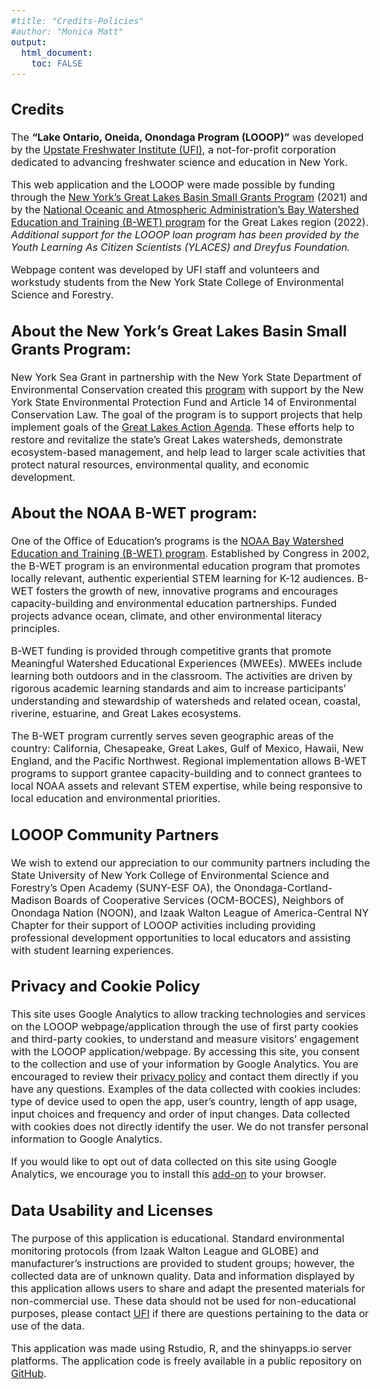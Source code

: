 ```yaml
---
#title: "Credits-Policies"
#author: "Monica Matt"
output: 
  html_document:
    toc: FALSE
---
```


<style type = "text/css">
  body{
  font-size: 12pt;
  }
</style>

## Credits  
The **"Lake Ontario, Oneida, Onondaga Program (LOOOP)"** was developed by the [Upstate Freshwater Institute (UFI)](www.upstatefreshwater.org), a not-for-profit corporation dedicated to advancing freshwater science and education in New York. 

This web application and the LOOOP were made possible by funding through the [New York's Great Lakes Basin Small Grants Program](https://small-grants-program-ccegeomaps.hub.arcgis.com/) (2021) and by the [National Oceanic and Atmospheric Administration's Bay Watershed Education and Training (B-WET) program](https://www.noaa.gov/office-education/bwet) for the Great Lakes region (2022). _Additional support for the LOOOP loan program has been provided by the Youth Learning As Citizen Scientists (YLACES) and Dreyfus Foundation._

Webpage content was developed by UFI staff and volunteers and workstudy students from the New York State College of Environmental Science and Forestry.  

## About the New York's Great Lakes Basin Small Grants Program:
New York Sea Grant in partnership with the New York State Department of Environmental Conservation created this [program](https://small-grants-program-ccegeomaps.hub.arcgis.com/) with support by the New York State Environmental Protection Fund and Article 14 of Environmental Conservation Law. The goal of the program is to support projects that help implement goals of the [Great Lakes Action Agenda](https://extapps.dec.ny.gov/docs/regions_pdf/glaai.pdf). These efforts help to restore and revitalize the state's Great Lakes watersheds, demonstrate ecosystem-based management, and help lead to larger scale activities that protect natural resources, environmental quality, and economic development.

## About the NOAA B-WET program:
One of the Office of Education’s programs is the [NOAA Bay Watershed Education and Training (B-WET) program](https://www.noaa.gov/office-education/bwet). Established by Congress in 2002, the B-WET program is an environmental education program that promotes locally relevant, authentic experiential STEM learning for K-12 audiences. B-WET fosters the growth of new, innovative programs and encourages capacity-building and environmental education partnerships. Funded projects advance ocean, climate, and other environmental literacy principles.

B-WET funding is provided through competitive grants that promote Meaningful Watershed Educational Experiences (MWEEs). MWEEs include learning both outdoors and in the classroom. The activities are driven by rigorous academic learning standards and aim to increase participants’ understanding and stewardship of watersheds and related ocean, coastal, riverine, estuarine, and Great Lakes ecosystems.

The B-WET program currently serves seven geographic areas of the country: California, Chesapeake, Great Lakes, Gulf of Mexico, Hawaii, New England, and the Pacific Northwest. Regional implementation allows B-WET programs to support grantee capacity-building and to connect grantees to local NOAA assets and relevant STEM expertise, while being responsive to local education and environmental priorities.

## LOOOP Community Partners
We wish to extend our appreciation to our community partners including the State University of New York College of Environmental Science and Forestry's Open Academy (SUNY-ESF OA), the Onondaga-Cortland-Madison Boards of Cooperative Services (OCM-BOCES), Neighbors of Onondaga Nation (NOON), and Izaak Walton League of America-Central NY Chapter for their support of LOOOP activities including providing professional development opportunities to local educators and assisting with student learning experiences.
  
## Privacy and Cookie Policy  
This site uses Google Analytics to allow tracking technologies and services on the LOOOP webpage/application through the use of first party cookies and third-party cookies, to understand and measure visitors' engagement with the LOOOP application/webpage. By accessing this site, you consent to the collection and use of your information by Google Analytics. You are encouraged to review their [privacy policy](https://policies.google.com/privacy?hl=en) and contact them directly if you have any questions. Examples of the data collected with cookies includes: type of device used to open the app, user's country, length of app usage, input choices and frequency and order of input changes. Data collected with cookies does not directly identify the user. We do not transfer personal information to Google Analytics.  

If you would like to opt out of data collected on this site using Google Analytics, we encourage you to install this [add-on](https://tools.google.com/dlpage/gaoptout/?hl=en-GB) to your browser.

## Data Usability and Licenses  
The purpose of this application is educational. Standard environmental monitoring protocols (from Izaak Walton League and GLOBE) and manufacturer's instructions are provided to student groups; however, the collected data are of unknown quality. Data and information displayed by this application allows users to share and adapt the presented materials for non-commercial use. These data should not be used for non-educational purposes, please contact [UFI](UFIContact@upstatefreshwater.org) if there are questions pertaining to the data or use of the data.

This application was made using Rstudio, R, and the shinyapps.io server platforms. The application code is freely available in a public repository on [GitHub](https://github.com/mamatt-17/LOOOP).